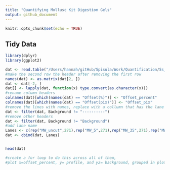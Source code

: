 ```yaml
---
title: "Quantifying Mollusc Kit Digestion Gels"
output: github_document
---
```


```r
knitr::opts_chunk$set(echo = TRUE)
```

## Tidy Data

```r
library(dplyr)
library(ggplot2)
```

```r
dat <- read.table("/Users/hannah/gitHub/Spisula/Work/Quantification/Ss_MollsucKitDigest_1_12_20_r2_a.txt",header=F)
#make the second row the header after removing the first row
names(dat) <- as.matrix(dat[2, ])
dat <- dat[-2, ]
dat[] <- lapply(dat, function(x) type.convert(as.character(x)))
#rename column headers
colnames(dat)[which(names(dat) == "Offset(%)")] <- "Offset_percent"
colnames(dat)[which(names(dat) == "Offset(pix)")] <- "Offset_pix"
#remove the lines with names, replace with a collumn that has the lane name
dat <- filter(dat, Background != "----------")
#remove other headers
dat <- filter(dat, Background != "Background")
#add lane name
Lanes <- c(rep("MW_uncut",271),rep("MW_5",271),rep("MW_35",271),rep("MW_uncut2",271),rep("MW_1",271),rep("MW_05",271))
dat <- cbind(dat, Lanes)


head(dat)

#create a for loop to do this across all of them,
#plot x=offset_percent, y= profile, and y2= background, grouped in plots by lanes 
```

